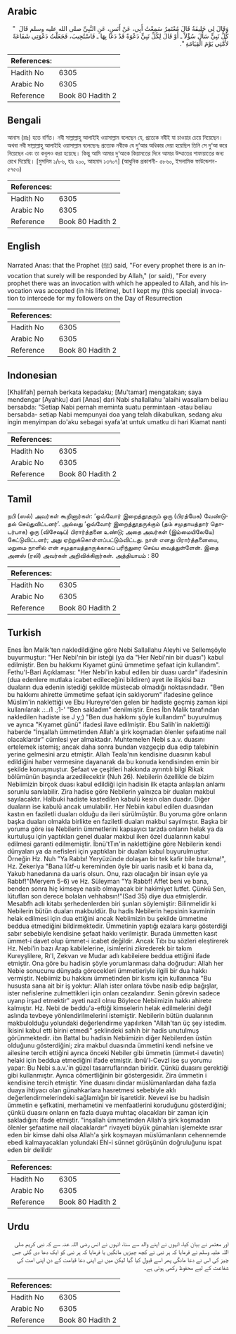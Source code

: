 ## Arabic


<div dir="rtl" lang="ar" style={{fontSize:'larger',backgroundColor:'#f8f9fa',padding:20}}>
وَقَالَ لِي خَلِيفَةُ قَالَ مُعْتَمِرٌ سَمِعْتُ أَبِي، عَنْ أَنَسٍ، عَنِ النَّبِيِّ صلى الله عليه وسلم قَالَ ‏ "‏ كُلُّ نَبِيٍّ سَأَلَ سُؤْلاً ـ أَوْ قَالَ لِكُلِّ نَبِيٍّ دَعْوَةٌ قَدْ دَعَا بِهَا ـ فَاسْتُجِيبَ، فَجَعَلْتُ دَعْوَتِي شَفَاعَةً لأُمَّتِي يَوْمَ الْقِيَامَةِ ‏"‏‏.‏
</div>
<div style={{backgroundColor:'#f8f9fa',padding:20, marginBottom: 10}}><table> <thead> <tr> <th>References:</th> <th></th> </tr> </thead> <tbody><tr><td>Hadith No</td><td>6305</td></tr><tr><td>Arabic No</td><td>6305</td></tr><tr><td>Reference</td><td>Book 80 Hadith 2</td></tr></tbody></table></div>

## Bengali


<div dir="ltr" lang="bn" style={{fontSize:'larger',backgroundColor:'#f8f9fa',padding:20}}>
আনাস (রাঃ) হতে বর্ণিত। নবী সাল্লাল্লাহু আলাইহি ওয়াসাল্লাম বলেছেন যে, প্রত্যেক নবীই যা চাওয়ার চেয়ে নিয়েছেন। অথবা নবী সাল্লাল্লাহু আলাইহি ওয়াসাল্লাম বলেছেনঃ প্রত্যেক নবীকে যে দু‘আর অধিকার দেয়া হয়েছিল তিনি সে দু‘আ করে নিয়েছেন এবং তা কবূলও করা হয়েছে। কিন্তু আমি আমার দু‘আকে কিয়ামতের দিনে আমার উম্মাতের শাফায়াতের জন্য রেখে দিয়েছি। [মুসলিম ১/৮৬, হাঃ ২০০, আহমাদ ১৩৭০৭] (আধুনিক প্রকাশনী- ৫৮৬০, ইসলামিক ফাউন্ডেশন- ৫৭৫৩)
</div>
<div style={{backgroundColor:'#f8f9fa',padding:20, marginBottom: 10}}><table> <thead> <tr> <th>References:</th> <th></th> </tr> </thead> <tbody><tr><td>Hadith No</td><td>6305</td></tr><tr><td>Arabic No</td><td>6305</td></tr><tr><td>Reference</td><td>Book 80 Hadith 2</td></tr></tbody></table></div>

## English


<div dir="ltr" lang="en" style={{fontSize:'larger',backgroundColor:'#f8f9fa',padding:20}}>
Narrated Anas: that the Prophet (ﷺ) said, "For every prophet there is an invocation that surely will be responded by Allah," (or said), "For every prophet there was an invocation with which he appealed to Allah, and his invocation was accepted (in his lifetime), but I kept my (this special) invocation to intercede for my followers on the Day of Resurrection
</div>
<div style={{backgroundColor:'#f8f9fa',padding:20, marginBottom: 10}}><table> <thead> <tr> <th>References:</th> <th></th> </tr> </thead> <tbody><tr><td>Hadith No</td><td>6305</td></tr><tr><td>Arabic No</td><td>6305</td></tr><tr><td>Reference</td><td>Book 80 Hadith 2</td></tr></tbody></table></div>

## Indonesian


<div dir="ltr" lang="id" style={{fontSize:'larger',backgroundColor:'#f8f9fa',padding:20}}>
[Khalifah] pernah berkata kepadaku; [Mu'tamar] mengatakan; saya mendengar [Ayahku] dari [Anas] dari Nabi shallallahu 'alaihi wasallam beliau bersabda: "Setiap Nabi pernah meminta suatu permintaan -atau beliau bersabda- setiap Nabi mempunyai doa yang telah dikabulkan, sedang aku ingin menyimpan do'aku sebagai syafa'at untuk umatku di hari Kiamat nanti
</div>
<div style={{backgroundColor:'#f8f9fa',padding:20, marginBottom: 10}}><table> <thead> <tr> <th>References:</th> <th></th> </tr> </thead> <tbody><tr><td>Hadith No</td><td>6305</td></tr><tr><td>Arabic No</td><td>6305</td></tr><tr><td>Reference</td><td>Book 80 Hadith 2</td></tr></tbody></table></div>

## Tamil


<div dir="ltr" lang="ta" style={{fontSize:'larger',backgroundColor:'#f8f9fa',padding:20}}>
நபி (ஸல்) அவர்கள் கூறினார்கள்: ‘ஒவ்வோர் இறைத்தூதரும் ஒரு (பிரத்யேக) வேண்டுதல் செய்துவிட்டனர்’. அல்லது ‘ஒவ்வோர் இறைத்தூதருக்கும் (தம் சமுதாயத்தார் தொடர்பாக) ஒரு (விசேஷப்) பிரார்த்தனை உண்டு; அதை அவர்கள் (இம்மையிலேயே) கேட்டுவிட்டனர்; அது ஏற்றுக்கொள்ளப்பட்டும்விட்டது. நான் எனது பிரார்த்தனையை, மறுமை நாளில் என் சமுதாயத்தாருக்காகப் பரிந்துரை செய்ய வைத்துள்ளேன். இதை அனஸ் (ரலி) அவர்கள் அறிவிக்கிறார்கள். அத்தியாயம் : 80
</div>
<div style={{backgroundColor:'#f8f9fa',padding:20, marginBottom: 10}}><table> <thead> <tr> <th>References:</th> <th></th> </tr> </thead> <tbody><tr><td>Hadith No</td><td>6305</td></tr><tr><td>Arabic No</td><td>6305</td></tr><tr><td>Reference</td><td>Book 80 Hadith 2</td></tr></tbody></table></div>

## Turkish


<div dir="ltr" lang="tr" style={{fontSize:'larger',backgroundColor:'#f8f9fa',padding:20}}>
Enes İbn Malik'ten nakledildiğine göre Nebi Sallallahu Aleyhi ve Sellemşöyle buyurmuştur: "Her Nebi'nin bir isteği (ya da "Her Nebi'nin bir duası") kabul edilmiştir. Ben bu hakkımı Kıyamet günü ümmetime şefaat için kullandım". Fethu'l-Bari Açıklaması: "Her Nebi'in kabul edilen bir duası uardır" ifadesinin (dua edenlere mutlaka icabet edileceğini bildiren) ayet ile ilişkisi bazı duaların dua edenin istediği şekilde müstecab olmadığı noktasındadır. "Ben bu hakkımı ahirette ümmetime şefaat için saklıyorum" ifadesine gelince Müslim'in naklettiği ve Ebu Hureyre'den gelen bir hadiste geçmiş zaman kipi kullanılarak .:..ı1 .;1-' "Ben sakladım" denilmiştir. Enes İbn Malik tarafından nakledilen hadiste ise J y;) "Ben dua hakkımı şöyle kullandım" buyurulmuş ve ayrıca "Kıyamet günü" ifadesi ilave edilmiştir. Ebu Salih'in naklettiği haberde "İnşallah ümmetimden Allah'a şirk koşmadan ölenler şefaatime nail olacaklardır" cümlesi yer almaktadır. Muhtemelen Nebi s.a.v. duasını ertelemek istemiş; ancak daha sonra bundan vazgeçip dua edip talebinin yerine gelmesini arzu etmiştir. Allah Teala'nın kendisine duasının kabul edildiğini haber vermesine dayanarak da bu konuda kendisinden emin bir şekilde konuşmuştur. Şefaat ve çeşitleri hakkında ayrıntılı bilgi Rikak bölümünün başında arzedilecektir (Nuh 26). Nebilerin özellikle de bizim Nebiimizin birçok duası kabul edildiği için hadisin ilk etapta anlaşılan anlamı sorunlu sanılabilir. Zira hadise göre Nebilerin yalnızca bir duaları makbul sayılacaktır. Halbuki hadiste kastedilen kabulü kesin olan duadır. Diğer duaların ise kabulü ancak umulabilir. Her Nebiin kabul edilen duasından kastın en faziletli duaları olduğu da ileri sürülmüştür. Bu yoruma göre onların başka duaları olmakla birlikte en faziletli duaları makbul sayılmıştır. Başka bir yoruma göre ise Nebilerin ümmetIerini kapsayıcı tarzda onların helak ya da kurtuluşu için yaptıkları genel dualar makbul iken özel dualarının kabul edilmesi garanti edilmemiştir. İbnü'tTın'in naklettiğine göre Nebilerin kendi dünyaları ya da nefisleri için yaptıkları bir duaları kabul buyurulmuştur. Örneğin Hz. Nuh "Ya Rabbı! Yeryüzünde dolaşan bir tek kafir bile bırakma!", Hz. Zekeriya "Bana lütf-u kereminden öyle bir uaris nasib et ki bana da, Yakub hanedanına da uaris olsun. Onu, razı olacağın bir insan eyle ya Rabbf!"(Meryem 5-6) ve Hz. Süleyman "Ya Rabbf! Affet beni ve bana, benden sonra hiç kimseye nasib olmayacak bir hakimiyet lutfet. Çünkü Sen, lütufları son derece bolalan vehhabsın!"(Sad 35) diye dua etmişlerdir. Mesabfh adlı kitabı şerhedenlerden biri şunları söylemiştir: Bilinmelidir ki Nebilerin bütün duaları makbuldür. Bu hadis Nebilerin hepsinin kavminin helak edilmesi için dua ettiğini ancak Nebiimizin bu şekilde ümmetine beddua etmediğini bildirmektedir. Ümmetinin yaptığı ezalara karşı gösterdiği sabır sebebiyle kendisine şefaat hakkı verilmiştir. Burada ümmetten kasıt ümmet-i davet olup ümmet-i icabet değildir. Ancak Tıbı bu sözleri eleştirerek Hz. Nebi'in bazı Arap kabilelerine, isimlerini zikrederek bir takım Kureyşlilere, Rı'l, Zekvan ve Mudar adlı kabileiere beddua ettiğini ifade etmiştir. Ona göre bu hadisin şöyle yorumlanması daha doğrudur: Allah her Nebie sonucunu dünyada görecekleri ümmetieriyle ilgili bir dua hakkı vermiştir. Nebiimiz bu hakkını ümmetinden bir kısmı için kullanınca "Bu hususta sana ait bir iş yoktur: Allah ister onlara tövbe nasib edip bağışlar, ister nefislerine zulmettikleri için onları cezalandırır. Senin görevin sadece uyanp irşad etmektir" ayeti nazil olnıu Böylece Nebiimizin hakkı ahirete kalmıştır. Hz. Nebi de beddu'a-eftiği kimseIerin helak edilmelerini değil aslında tevbeye yönlendirilmelerini istemiştir. Nebilerin bütün dualarının makbulolduğu yolundaki değerlendirme yapılırken "Allah'tan üç şey istedim. İkisini kabul etti birini etmedi" şeklindeki sahih bir hadis unutulmuş görünmektedir. ibn Battal bu hadisin Nebiimizin diğer Nebilerden üstün olduğunu gösterdiğini; zira makbul duasında ümmetini kendi nefsine ve ailesine tercih ettiğini ayrıca önceki Nebiler gibi ümmetin (ümmet-i davetin) helaki için beddua etmediğini ifade etmiştir. ibnü'l-Cevzl ise şu yorumu yapar: Bu Nebi s.a.v.'in güzel tasarruflarından biridir. Çünkü duasını gerektiği gibi kullanmıştır. Ayrıca cömertliğinin bir göstergesidir. Zira ümmetin i kendisine tercih etmiştir. Yine duasını dindar müslümanlardan daha fazla duaya ihtiyacı olan günahkarlara hasretmesi sebebiyle aklı değerlendirmelerindeki sağlamlığın bir işaretidir. Nevevi ise bu hadisin ümmetin e şefkatini, merhametini ve menfaatlerini koruduğunu gösterdiğini; çünkü duasını onların en fazla duaya muhtaç olacakları bir zaman için sakladığın: ifade etmiştir. "inşallah ümmetimden Allah'a şirk koşmadan ölenler şefaatime nail olacaklardır" rivayeti büyük günahları işlemekte ısrar eden bir kimse dahi olsa Allah'a şirk koşmayan müslümanların cehennemde ebedi kalmayacakları yolundaki Ehl-i sünnet görüşünün doğruluğunu ispat eden bir delildir
</div>
<div style={{backgroundColor:'#f8f9fa',padding:20, marginBottom: 10}}><table> <thead> <tr> <th>References:</th> <th></th> </tr> </thead> <tbody><tr><td>Hadith No</td><td>6305</td></tr><tr><td>Arabic No</td><td>6305</td></tr><tr><td>Reference</td><td>Book 80 Hadith 2</td></tr></tbody></table></div>

## Urdu


<div dir="rtl" lang="ur" style={{fontSize:'larger',backgroundColor:'#f8f9fa',padding:20}}>
اور معتمر نے بیان کیا، انہوں نے اپنے والد سے سنا، انہوں نے انس رضی اللہ عنہ سے کہ نبی کریم صلی اللہ علیہ وسلم نے فرمایا کہ ہر نبی نے کچھ چیزیں مانگیں یا فرمایا کہ ہر نبی کو ایک دعا دی گئی جس چیز کی اس نے دعا مانگی پھر اسے قبول کیا گیا لیکن میں نے اپنی دعا قیامت کے دن اپنی امت کی شفاعت کے لیے محفوظ رکھی ہوئی ہے۔
</div>
<div style={{backgroundColor:'#f8f9fa',padding:20, marginBottom: 10}}><table> <thead> <tr> <th>References:</th> <th></th> </tr> </thead> <tbody><tr><td>Hadith No</td><td>6305</td></tr><tr><td>Arabic No</td><td>6305</td></tr><tr><td>Reference</td><td>Book 80 Hadith 2</td></tr></tbody></table></div>